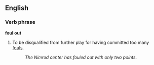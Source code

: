 ==English==

===Verb phrase===
'''foul out'''

# {{hoops}} To be disqualified from further play for having committed too many [[foul]]s.
#: ''The Nimrod center has fouled out with only two points.''